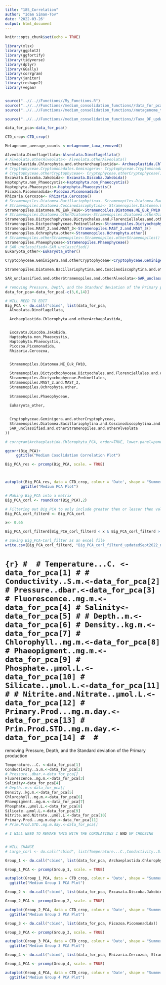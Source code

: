 ```yaml
---
title: "18S_Correlation"
author: "Idan Siman-Tov"
date: '2022-03-26'
output: html_document
---
```


```r
knitr::opts_chunk$set(echo = TRUE)
```

```r
library(xlsx)
library(ggplot2)
library(ggfortify)
library(tidyverse)
library(dplyr)
library(GGally)
library(corrgram)
library(janitor)
library(reshape2)
library(vegan)


source("..//..//Functions//My_Functions.R")
source("..//..//Functions//medium_consolidation_functions//data_for_pca_formating_updatedSept2022_no_percentage_medium_consolidation.R")
source("..//..//Functions//medium_consolidation_functions//metagenome_taxa_removed_updatedSept2022_no_percentage_medium_consolidation.R")

source("..//..//Functions//medium_consolidation_functions//Taxa_DF_updatedSept2022_no_percentage_medium_consolidation.R")

```


```r
data_for_pca<-data_for_pca()
```

```r
CTD_crop<-CTD_crop()
```

```r
Metagenome_average_counts <-metagenome_taxa_removed()
```





```r

Alveolata.Dinoflagellata<-Alveolata.Dinoflagellata()
# Alveolata.otherAlveolata<- Alveolata.otherAlveolata()
Archaeplastida.Chlorophyta.and.otherArchaeplastida<- Archaeplastida.Chlorophyta.and.otherArchaeplastida()
# Cryptophyceae.Cryptomonadales.Geminigera<- Cryptophyceae.Cryptomonadales.Geminigera()
# Cryptophyceae.otherCryptophyceae<- Cryptophyceae.otherCryptophyceae()
Excavata.Discoba.Jakobida<- Excavata.Discoba.Jakobida()
Haptophyta.non_Phaeocystis<-Haptophyta.non_Phaeocystis()
Haptophyta.Phaeocystis<-Haptophyta.Phaeocystis()
Picozoa.Picomonadida<-Picozoa.Picomonadida()
Rhizaria.Cercozoa<- Rhizaria.Cercozoa()
# Stramenopiles.Diatomea.Bacillariophytina<- Stramenopiles.Diatomea.Bacillariophytina()
# Stramenopiles.Diatomea.Coscinodiscophytina<- Stramenopiles.Diatomea.Coscinodiscophytina()
Stramenopiles.Diatomea.ME_Euk_FW10<-Stramenopiles.Diatomea.ME_Euk_FW10()
# Stramenopiles.Diatomea.otherDiatomea<-Stramenopiles.Diatomea.otherDiatomea()
Stramenopiles.Dictyochophyceae.Dictyochales.and.Florenciellales.and.otherDictyochophyceae<-Stramenopiles.Dictyochophyceae.Dictyochales.and.Florenciellales.and.otherDictyochophyceae()
Stramenopiles.Dictyochophyceae.Pedinellales<-Stramenopiles.Dictyochophyceae.Pedinellales()
Stramenopiles.MAST_2.and.MAST_3<-Stramenopiles.MAST_2.and.MAST_3()
Stramenopiles.Ochrophyta.other<-Stramenopiles.Ochrophyta.other()
# Stramenopiles.otherStramenopiles<-Stramenopiles.otherStramenopiles()
Stramenopiles.Phaeophyceae<-Stramenopiles.Phaeophyceae()
# SAR_unclassified<-SAR_unclassified()
Eukaryota_other<-Eukaryota_other()
```

```r
Cryptophyceae.Geminigera.and.otherCryptophyceae<-Cryptophyceae.Geminigera.and.otherCryptophyceae()

Stramenopiles.Diatomea.Bacillariophytina.and.Coscinodiscophytina.and.otherDiatomea<- Stramenopiles.Diatomea.Bacillariophytina.and.Coscinodiscophytina.and.otherDiatomea()

SAR_unclassified.and.otherStramenopiles.and.otherAlveolata<-SAR_unclassified.and.otherStramenopiles.and.otherAlveolata()
```


```r
# removing Pressure, Depth, and the Standard deviation of the Primary production, this is not done on the other consolidation code
data_for_pca<-data_for_pca[-c(3,6,14)]
```


```r
# WILL NEED TO EDIT
Big_PCA <- do.call("cbind", list(data_for_pca, 
  Alveolata.Dinoflagellata,

  Archaeplastida.Chlorophyta.and.otherArchaeplastida,


  Excavata.Discoba.Jakobida,
  Haptophyta.non_Phaeocystis,
  Haptophyta.Phaeocystis,
  Picozoa.Picomonadida,
  Rhizaria.Cercozoa,


  Stramenopiles.Diatomea.ME_Euk_FW10,
  
  Stramenopiles.Dictyochophyceae.Dictyochales.and.Florenciellales.and.otherDictyochophyceae,
  Stramenopiles.Dictyochophyceae.Pedinellales,
  Stramenopiles.MAST_2.and.MAST_3,
  Stramenopiles.Ochrophyta.other,
 
  Stramenopiles.Phaeophyceae,

  Eukaryota_other,
  
  
  Cryptophyceae.Geminigera.and.otherCryptophyceae,
  Stramenopiles.Diatomea.Bacillariophytina.and.Coscinodiscophytina.and.otherDiatomea,
  SAR_unclassified.and.otherStramenopiles.and.otherAlveolata
))
```



```r
# corrgram(Archaeplastida.Chlorophyta_PCA, order=TRUE, lower.panel=panel.shade, upper.panel=panel.cor, text.panel=panel.txt)
```




```r
ggcorr(Big_PCA)+
     ggtitle("Medium Cosolidation Correlation Plot")

```


```r
Big_PCA_res <- prcomp(Big_PCA, scale. = TRUE)



autoplot(Big_PCA_res, data = CTD_crop, colour = 'Date', shape = "Summer_Stage", loadings=TRUE, loadings.label=TRUE, loadings.label.size=4)+
       ggtitle("Medium PCA Plot")

```


```r
# Making Big_PCA into a matrix
Big_PCA_corl <- round(cor(Big_PCA),2)
```

```r
# Filtering out Big_PCA to only include greater then or lesser then values
Big_PCA_corl_filterd <- Big_PCA_corl

x<- 0.65

Big_PCA_corl_filterd[Big_PCA_corl_filterd < x & Big_PCA_corl_filterd > -x] <- ""
```


```r
# Saving Big_PCA-Corl_filter as an excel file
write.csv(Big_PCA_corl_filterd, "Big_PCA_corl_filterd_updatedSept2022_no_percentage_medium_consolidation.csv")
```







# ```{r}
# 
# Temperature...C. <-data_for_pca[1]
# # Conductivity..S.m.<-data_for_pca[2]
# Pressure..dbar.<-data_for_pca[3]
# Fluorescence..mg.m.<-data_for_pca[4]
# Salinity<-data_for_pca[5]
# # Depth..m.<-data_for_pca[6]
# Density..kg.m.<-data_for_pca[7]
# Chlorophyll..mg.m.<-data_for_pca[8]
# Phaeopigment..mg.m.<-data_for_pca[9]
# Phosphate..µmol.L.<-data_for_pca[10]
# Silicate..µmol.L.<-data_for_pca[11]
# # Nitrite.and.Nitrate..µmol.L.<-data_for_pca[12]
# Primary.Prod...mg.m.day.<-data_for_pca[13]
# Prim.Prod.STD..mg.m.day.<-data_for_pca[14]
# 
# ```



removing Pressure, Depth, and the Standard deviation of the Primary production

```r

Temperature...C. <-data_for_pca[1]
Conductivity..S.m.<-data_for_pca[2]
# Pressure..dbar.<-data_for_pca[]
Fluorescence..mg.m.<-data_for_pca[3]
Salinity<-data_for_pca[4]
# Depth..m.<-data_for_pca[]
Density..kg.m.<-data_for_pca[5]
Chlorophyll..mg.m.<-data_for_pca[6]
Phaeopigment..mg.m.<-data_for_pca[7]
Phosphate..µmol.L.<-data_for_pca[8]
Silicate..µmol.L.<-data_for_pca[9]
Nitrite.and.Nitrate..µmol.L.<-data_for_pca[10]
Primary.Prod...mg.m.day.<-data_for_pca[11]
# Prim.Prod.STD..mg.m.day.<-data_for_pca[]

```




```r
# I WILL NEED TO REMAKE THIS WITH THE COROLATIONS I END UP CHOOSING


# WILL CHANGE
# Large_corl <- do.call("cbind", list(Temperature...C.,Conductivity..S.m., Salinity,"Density..kg.m³.", "Primary.Prod...mg.m³.day.", Cryptophyceae.Cryptomonadales.Geminigera))
```





```r
Group_1 <- do.call("cbind", list(data_for_pca, Archaeplastida.Chlorophyta.and.otherArchaeplastida, Stramenopiles.Diatomea.ME_Euk_FW10, Stramenopiles.Dictyochophyceae.Pedinellales))
```


```r
Group_1_PCA <- prcomp(Group_1, scale. = TRUE)

autoplot(Group_1_PCA, data = CTD_crop, colour = 'Date', shape = "Summer_Stage", loadings=TRUE, loadings.label=TRUE, loadings.label.size=6)+
  ggtitle("Medium Group 1 PCA Plot")

```

```r
Group_2 <- do.call("cbind", list(data_for_pca, Excavata.Discoba.Jakobida, Haptophyta.non_Phaeocystis, Eukaryota_other))
```


```r
Group_2_PCA <- prcomp(Group_2, scale. = TRUE)

autoplot(Group_2_PCA, data = CTD_crop, colour = 'Date', shape = "Summer_Stage", loadings=TRUE, loadings.label=TRUE, loadings.label.size=6)+
  ggtitle("Medium Group 2 PCA Plot")

```




```r
Group_3 <- do.call("cbind", list(data_for_pca, Picozoa.Picomonadida))
```


```r
Group_3_PCA <- prcomp(Group_3, scale. = TRUE)

autoplot(Group_3_PCA, data = CTD_crop, colour = 'Date', shape = "Summer_Stage", loadings=TRUE, loadings.label=TRUE, loadings.label.size=6)+
  ggtitle("Medium Group 3 PCA Plot")

```




```r
Group_4 <- do.call("cbind", list(data_for_pca, Rhizaria.Cercozoa, Stramenopiles.Dictyochophyceae.Dictyochales.and.Florenciellales.and.otherDictyochophyceae, Stramenopiles.MAST_2.and.MAST_3, Stramenopiles.Ochrophyta.other))
```


```r
Group_4_PCA <- prcomp(Group_4, scale. = TRUE)

autoplot(Group_4_PCA, data = CTD_crop, colour = 'Date', shape = "Summer_Stage", loadings=TRUE, loadings.label=TRUE, loadings.label.size=6)+
  ggtitle("Medium Group 4 PCA Plot")

```






